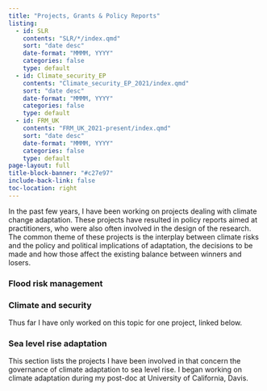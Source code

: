 ```yaml
---
title: "Projects, Grants & Policy Reports"
listing:
  - id: SLR
    contents: "SLR/*/index.qmd"
    sort: "date desc"
    date-format: "MMMM, YYYY"
    categories: false
    type: default
  - id: Climate_security_EP
    contents: "Climate_security_EP_2021/index.qmd"
    sort: "date desc"
    date-format: "MMMM, YYYY"
    categories: false
    type: default
  - id: FRM_UK
    contents: "FRM_UK_2021-present/index.qmd"
    sort: "date desc"
    date-format: "MMMM, YYYY"
    categories: false
    type: default
page-layout: full
title-block-banner: "#c27e97"
include-back-link: false
toc-location: right
---
```


In the past few years, I have been working on projects dealing with climate change adaptation. These projects have resulted in policy reports aimed at practitioners, who were also often involved in the design of the research. The common theme of these projects is the interplay between climate risks and the policy and political implications of adaptation, the decisions to be made and how those affect the existing balance between winners and losers.

::: panel-tabset
### Flood risk management

::: {#FRM_UK}
:::

### Climate and security

Thus far I have only worked on this topic for one project, linked below.

::: {#Climate_security_EP}
:::

### Sea level rise adaptation

This section lists the projects I have been involved in that concern the governance of climate adaptation to sea level rise. I began working on climate adaptation during my post-doc at University of California, Davis.

::: {#SLR}
:::
:::
